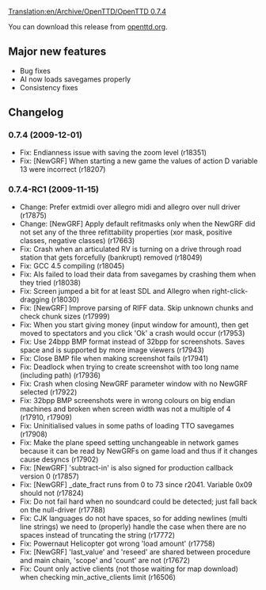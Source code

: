 [[Translation:en/Archive/OpenTTD/OpenTTD 0.7.4]]

{{en/Development/OTTDVersions}}
{{en/Archive/OpenTTD/Release|prev=OpenTTD 0.7.3|next=OpenTTD 0.7.5|date=2009-12-01}}

You can download this release from [http://www.openttd.org/download-stable/0.7.4 openttd.org].

==Major new features==

*Bug fixes
*AI now loads savegames properly
*Consistency fixes

==Changelog==

===0.7.4 (2009-12-01)===
* Fix: Endianness issue with saving the zoom level {{en/Development/Design Drafts/Flyspray|3333}} (r18351)
* Fix: [NewGRF] When starting a new game the values of action D variable 13 were incorrect {{en/Development/Design Drafts/Flyspray|3324}} (r18207)


===0.7.4-RC1 (2009-11-15)===
* Change: Prefer extmidi over allegro midi and allegro over null driver {{en/Development/Design Drafts/Flyspray|3272}} (r17875)
* Change: [NewGRF] Apply default refitmasks only when the NewGRF did not set any of the three refittability properties (xor mask, positive classes, negative classes) (r17663)
* Fix: Crash when an articulated RV is turning on a drive through road station that gets forcefully (bankrupt) removed {{en/Development/Design Drafts/Flyspray|3310}} (r18049)
* Fix: GCC 4.5 compiling (r18045)
* Fix: AIs failed to load their data from savegames by crashing them when they tried {{en/Development/Design Drafts/Flyspray|3290}} (r18038)
* Fix: Screen jumped a bit for at least SDL and Allegro when right-click-dragging (r18030)
* Fix: [NewGRF] Improve parsing of RIFF data. Skip unknown chunks and check chunk sizes (r17999)
* Fix: When you start giving money (input window for amount), then get moved to spectators and you click 'Ok' a crash would occur (r17953)
* Fix: Use 24bpp BMP format instead of 32bpp for screenshots. Saves space and is supported by more image viewers (r17943)
* Fix: Close BMP file when making screenshot fails (r17941)
* Fix: Deadlock when trying to create screenshot with too long name (including path) (r17936)
* Fix: Crash when closing NewGRF parameter window with no NewGRF selected {{en/Development/Design Drafts/Flyspray|3291}} (r17922)
* Fix: 32bpp BMP screenshots were in wrong colours on big endian machines and broken when screen width was not a multiple of 4 (r17910, r17909)
* Fix: Uninitialised values in some paths of loading TTO savegames {{en/Development/Design Drafts/Flyspray|3288}} (r17908)
* Fix: Make the plane speed setting unchangeable in network games because it can be read by NewGRFs on game load and thus if it changes cause desyncs (r17902)
* Fix: [NewGRF] 'subtract-in' is also signed for production callback version 0 (r17857)
* Fix: [NewGRF] _date_fract runs from 0 to 73 since r2041. Variable 0x09 should not (r17824)
* Fix: Do not fail hard when no soundcard could be detected; just fall back on the null-driver {{en/Development/Design Drafts/Flyspray|3268}} (r17788)
* Fix: CJK languages do not have spaces, so for adding newlines (multi line strings) we need to (properly) handle the case when there are no spaces instead of truncating the string {{en/Development/Design Drafts/Flyspray|3264}} (r17772)
* Fix: Powernaut Helicopter got wrong 'load amount' (r17758)
* Fix: [NewGRF] 'last_value' and 'reseed' are shared between procedure and main chain, 'scope' and 'count' are not (r17672)
* Fix: Count only active clients (not those waiting for map download) when checking min_active_clients limit (r16506)
